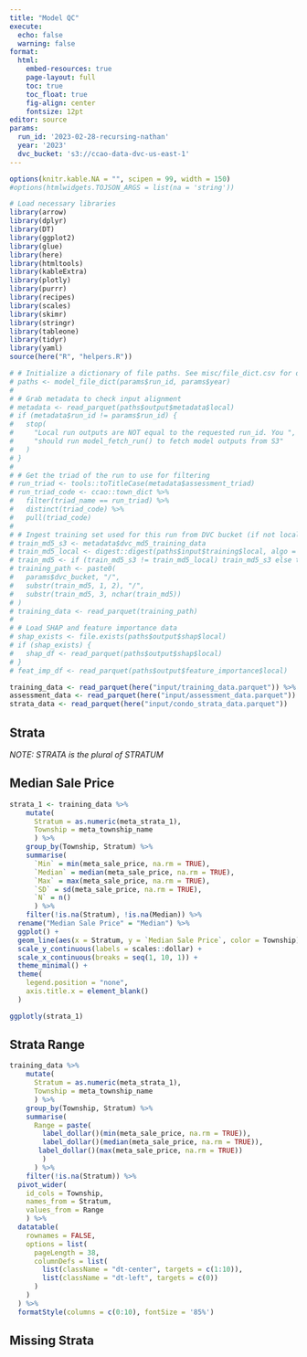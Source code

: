 ```yaml
---
title: "Model QC"
execute:
  echo: false
  warning: false
format:
  html:
    embed-resources: true
    page-layout: full
    toc: true
    toc_float: true
    fig-align: center
    fontsize: 12pt
editor: source
params:
  run_id: '2023-02-28-recursing-nathan'
  year: '2023'
  dvc_bucket: 's3://ccao-data-dvc-us-east-1'
---
```


```r
options(knitr.kable.NA = "", scipen = 99, width = 150)
#options(htmlwidgets.TOJSON_ARGS = list(na = 'string'))

# Load necessary libraries
library(arrow)
library(dplyr)
library(DT)
library(ggplot2)
library(glue)
library(here)
library(htmltools)
library(kableExtra)
library(plotly)
library(purrr)
library(recipes)
library(scales)
library(skimr)
library(stringr)
library(tableone)
library(tidyr)
library(yaml)
source(here("R", "helpers.R"))

# # Initialize a dictionary of file paths. See misc/file_dict.csv for details
# paths <- model_file_dict(params$run_id, params$year)
# 
# # Grab metadata to check input alignment
# metadata <- read_parquet(paths$output$metadata$local)
# if (metadata$run_id != params$run_id) {
#   stop(
#     "Local run outputs are NOT equal to the requested run_id. You ", 
#     "should run model_fetch_run() to fetch model outputs from S3"
#   )
# }
# 
# # Get the triad of the run to use for filtering
# run_triad <- tools::toTitleCase(metadata$assessment_triad)
# run_triad_code <- ccao::town_dict %>%
#   filter(triad_name == run_triad) %>%
#   distinct(triad_code) %>%
#   pull(triad_code)
# 
# # Ingest training set used for this run from DVC bucket (if not local)
# train_md5_s3 <- metadata$dvc_md5_training_data
# train_md5_local <- digest::digest(paths$input$training$local, algo = "md5")
# train_md5 <- if (train_md5_s3 != train_md5_local) train_md5_s3 else train_md5_local
# training_path <- paste0(
#   params$dvc_bucket, "/",
#   substr(train_md5, 1, 2), "/",
#   substr(train_md5, 3, nchar(train_md5))
# )
# training_data <- read_parquet(training_path)
# 
# # Load SHAP and feature importance data
# shap_exists <- file.exists(paths$output$shap$local)
# if (shap_exists) {
#   shap_df <- read_parquet(paths$output$shap$local)
# }
# feat_imp_df <- read_parquet(paths$output$feature_importance$local)

training_data <- read_parquet(here("input/training_data.parquet")) %>% filter(!sv_is_outlier)
assessment_data <- read_parquet(here("input/assessment_data.parquet"))
strata_data <- read_parquet(here("input/condo_strata_data.parquet"))

```

## Strata

*NOTE: STRATA is the plural of STRATUM*

::: {.panel-tabset}

## Median Sale Price

``` r

strata_1 <- training_data %>%
    mutate(
      Stratum = as.numeric(meta_strata_1),
      Township = meta_township_name
      ) %>%
    group_by(Township, Stratum) %>%
    summarise(
      `Min` = min(meta_sale_price, na.rm = TRUE),
      `Median` = median(meta_sale_price, na.rm = TRUE),
      `Max` = max(meta_sale_price, na.rm = TRUE),
      `SD` = sd(meta_sale_price, na.rm = TRUE),
      `N` = n()
      ) %>%
    filter(!is.na(Stratum), !is.na(Median)) %>%
  rename("Median Sale Price" = "Median") %>%
  ggplot() +
  geom_line(aes(x = Stratum, y = `Median Sale Price`, color = Township)) +
  scale_y_continuous(labels = scales::dollar) +
  scale_x_continuous(breaks = seq(1, 10, 1)) +
  theme_minimal() +
  theme(
    legend.position = "none",
    axis.title.x = element_blank()
  )

ggplotly(strata_1)

```

## Strata Range

``` r

training_data %>%
    mutate(
      Stratum = as.numeric(meta_strata_1),
      Township = meta_township_name
      ) %>%
    group_by(Township, Stratum) %>%
    summarise(
      Range = paste(
        label_dollar()(min(meta_sale_price, na.rm = TRUE)),
        label_dollar()(median(meta_sale_price, na.rm = TRUE)),
       label_dollar()(max(meta_sale_price, na.rm = TRUE))
        )
      ) %>%
    filter(!is.na(Stratum)) %>%
  pivot_wider(
    id_cols = Township,
    names_from = Stratum,
    values_from = Range
    ) %>%
  datatable(
    rownames = FALSE,
    options = list(
      pageLength = 38,
      columnDefs = list(
        list(className = "dt-center", targets = c(1:10)),
        list(className = "dt-left", targets = c(0))
      )
    )
  ) %>%
  formatStyle(columns = c(0:10), fontSize = '85%')

```

:::

## Missing Strata

``` r


```